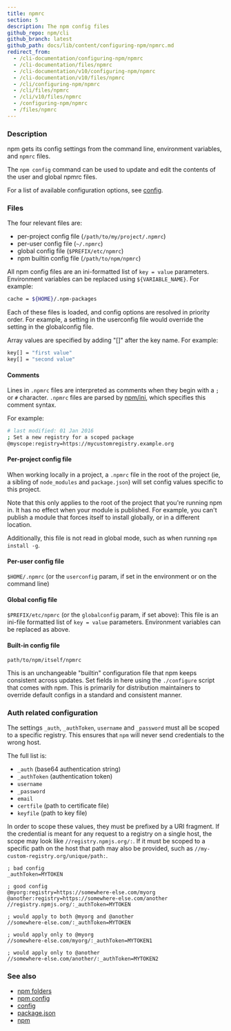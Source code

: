 ```yaml
---
title: npmrc
section: 5
description: The npm config files
github_repo: npm/cli
github_branch: latest
github_path: docs/lib/content/configuring-npm/npmrc.md
redirect_from:
  - /cli-documentation/configuring-npm/npmrc
  - /cli-documentation/files/npmrc
  - /cli-documentation/v10/configuring-npm/npmrc
  - /cli-documentation/v10/files/npmrc
  - /cli/configuring-npm/npmrc
  - /cli/files/npmrc
  - /cli/v10/files/npmrc
  - /configuring-npm/npmrc
  - /files/npmrc
---
```


### Description

npm gets its config settings from the command line, environment variables, and `npmrc` files.

The `npm config` command can be used to update and edit the contents of the user and global npmrc files.

For a list of available configuration options, see [config](/cli/v10/using-npm/config).

### Files

The four relevant files are:

- per-project config file (`/path/to/my/project/.npmrc`)
- per-user config file (`~/.npmrc`)
- global config file (`$PREFIX/etc/npmrc`)
- npm builtin config file (`/path/to/npm/npmrc`)

All npm config files are an ini-formatted list of `key = value` parameters. Environment variables can be replaced using `${VARIABLE_NAME}`. For example:

```bash
cache = ${HOME}/.npm-packages
```

Each of these files is loaded, and config options are resolved in priority order. For example, a setting in the userconfig file would override the setting in the globalconfig file.

Array values are specified by adding "[]" after the key name. For example:

```bash
key[] = "first value"
key[] = "second value"
```

#### Comments

Lines in `.npmrc` files are interpreted as comments when they begin with a `;` or `#` character. `.npmrc` files are parsed by [npm/ini](https://github.com/npm/ini), which specifies this comment syntax.

For example:

```bash
# last modified: 01 Jan 2016
; Set a new registry for a scoped package
@myscope:registry=https://mycustomregistry.example.org
```

#### Per-project config file

When working locally in a project, a `.npmrc` file in the root of the project (ie, a sibling of `node_modules` and `package.json`) will set config values specific to this project.

Note that this only applies to the root of the project that you're running npm in. It has no effect when your module is published. For example, you can't publish a module that forces itself to install globally, or in a different location.

Additionally, this file is not read in global mode, such as when running `npm install -g`.

#### Per-user config file

`$HOME/.npmrc` (or the `userconfig` param, if set in the environment or on the command line)

#### Global config file

`$PREFIX/etc/npmrc` (or the `globalconfig` param, if set above): This file is an ini-file formatted list of `key = value` parameters. Environment variables can be replaced as above.

#### Built-in config file

`path/to/npm/itself/npmrc`

This is an unchangeable "builtin" configuration file that npm keeps consistent across updates. Set fields in here using the `./configure` script that comes with npm. This is primarily for distribution maintainers to override default configs in a standard and consistent manner.

### Auth related configuration

The settings `_auth`, `_authToken`, `username` and `_password` must all be scoped to a specific registry. This ensures that `npm` will never send credentials to the wrong host.

The full list is:

- `_auth` (base64 authentication string)
- `_authToken` (authentication token)
- `username`
- `_password`
- `email`
- `certfile` (path to certificate file)
- `keyfile` (path to key file)

In order to scope these values, they must be prefixed by a URI fragment. If the credential is meant for any request to a registry on a single host, the scope may look like `//registry.npmjs.org/:`. If it must be scoped to a specific path on the host that path may also be provided, such as `//my-custom-registry.org/unique/path:`.

```
; bad config
_authToken=MYTOKEN

; good config
@myorg:registry=https://somewhere-else.com/myorg
@another:registry=https://somewhere-else.com/another
//registry.npmjs.org/:_authToken=MYTOKEN

; would apply to both @myorg and @another
//somewhere-else.com/:_authToken=MYTOKEN

; would apply only to @myorg
//somewhere-else.com/myorg/:_authToken=MYTOKEN1

; would apply only to @another
//somewhere-else.com/another/:_authToken=MYTOKEN2
```

### See also

- [npm folders](/cli/v10/configuring-npm/folders)
- [npm config](/cli/v10/commands/npm-config)
- [config](/cli/v10/using-npm/config)
- [package.json](/cli/v10/configuring-npm/package-json)
- [npm](/cli/v10/commands/npm)
